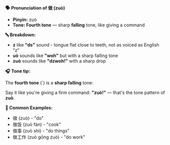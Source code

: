**🗣️ Pronunciation of 做 (zuò)**

- **Pinyin:** zuò
- **Tone: Fourth tone** — sharp **falling** tone, like giving a command

**🔤 Breakdown:**

- **z** like **"ds"** sound - tongue flat close to teeth, not as voiced as English "z"
- **uò** sounds like **"woh"** but with a sharp falling tone
- **zuò** sounds like **"dzwoh!"** with a sharp drop

**🎧 Tone tip:**

The **fourth tone** (`) is a **sharp falling** tone:

Say it like you're giving a firm command: **"zuò!"** — that's the tone pattern of **zuò**.

**📝 Common Examples:**

- 做 (zuò) - "do"
- 做饭 (zuò fàn) - "cook"
- 做事 (zuò shì) - "do things"
- 做工作 (zuò gōng zuò) - "do work"

